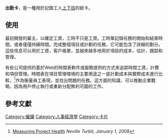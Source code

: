 {{多個問題|
{{roughtranslation|time=2014-11-27T13:18:29+00:00}}
{{onesource|time=2013-10-27T04:35:27+00:00}}
{{refimprove|time=2013-10-27T04:35:27+00:00}}
}}
'''出勤卡'''，是一種用於記錄工人[[上下班|上下班]]的紙卡。

== 使用 ==
最初開發的雇主，以確定工資，工時不只是工資。工時單記錄任務的開始和結束時間，或者僅僅持續時間。完成整個項目或計劃的任務，它可能包含了詳細的劃分。這些信息可以用於工資，客戶帳單，並越來越多地用於項目的成本，估計，跟踪和管理。

有些公司提供的基於Web的時間表軟件或服務提供的方式來追踪時間工資，計費和項目管理。時間表在項目管理環境的主要用途之一是計劃成本與實際成本進行比較，<ref>[http://www.pmhut.com/measuring-project-health Measuring Project Health] {{Wayback|url=http://www.pmhut.com/measuring-project-health |date=20131029190130 }} ''Neville Turbit, January 1, 2008''</ref>作為衡量員工表現，並找出問題的任務。這方面的知識，可以推動企業戰略，因為用戶停止執行或重新分配無利可圖的工作。

== 參考文獻 ==
{{reflist|2}}

{{紙製品}}

[[Category:僱傭|Category:僱傭]]
[[Category:人事經濟學|Category:人事經濟學]]
[[Category:卡片|Category:卡片]]